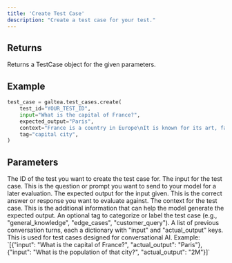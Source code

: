 ```yaml
---
title: 'Create Test Case'
description: "Create a test case for your test."
---
```


## Returns
Returns a TestCase object for the given parameters.

## Example
```python
test_case = galtea.test_cases.create(
    test_id="YOUR_TEST_ID",
    input="What is the capital of France?",
    expected_output="Paris",
    context="France is a country in Europe\nIt is known for its art, fashion, and culture\nThe capital of France is Paris\nParis is known for its cafe culture and landmarks like the Eiffel Tower",
    tag="capital city",
)
```

## Parameters
<ResponseField name="test_id" type="string" required>
  The ID of the test you want to create the test case for.
</ResponseField>
<ResponseField name="input" type="string" required>
  The input for the test case. This is the question or prompt you want to send to your model for a later evaluation.
</ResponseField>
<ResponseField name="expected_output" type="string" optional>
  The expected output for the input given. This is the correct answer or response you want to evaluate against.
</ResponseField>
<ResponseField name="context" type="string" optional>
  The context for the test case. This is the additional information that can help the model generate the expected output.
</ResponseField>
<ResponseField name="tag" type="string" optional>
  An optional tag to categorize or label the test case (e.g., "general_knowledge", "edge_cases", "customer_query").
</ResponseField>
<ResponseField name="conversation_turns" type="list[dict[str, str]]" optional>
  A list of previous conversation turns, each a dictionary with "input" and "actual_output" keys. This is used for test cases designed for conversational AI.
  Example: `[{"input": "What is the capital of France?", "actual_output": "Paris"}, {"input": "What is the population of that city?", "actual_output": "2M"}]`
</ResponseField>
